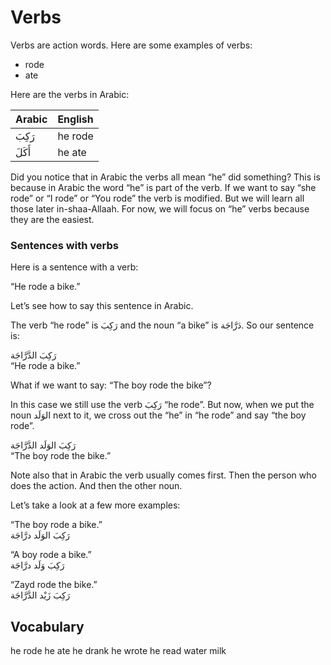 # Verbs

Verbs are action words. Here are some examples of verbs:

+ rode
+ ate

Here are the verbs in Arabic:

| Arabic | English |
|:----------|:--------------|
|[رَكِبَ]{.ar} | he rode |
|[أَكَلَ]{.ar} | he ate |

Did you notice that in Arabic the verbs all mean "he" did something? This is because in Arabic the word "he" is part of the verb. If we want to say "she rode" or "I rode" or "You rode" the verb is modified. But we will learn all those later in-shaa-Allaah. For now, we will focus on "he" verbs because they are the easiest.

### Sentences with verbs

Here is a sentence with a verb:

"He rode a bike."

Let's see how to say this sentence in Arabic.

The verb "he rode" is [رَكِبَ]{.ar} and the noun "a bike" is [دَرَّاجَة]{.ar}. So our sentence is:

[رَكِبَ الدَّرَّاجَة]{.ar}  
"He rode a bike."

What if we want to say: "The boy rode the bike"?

In this case we still use the verb [رَكِبَ]{.ar} "he rode". But now, when we put the noun [الوَلَد]{.ar} next to it, we cross out the "he" in "he rode" and say "the boy rode".

[رَكِبَ الوَلَد الدَّرَّاجَة]{.ar}  
"The boy rode the bike."

Note also that in Arabic the verb usually comes first. Then the person who does the action. And then the other noun.

Let's take a look at a few more examples:

"The boy rode a bike."  
[رَكِبَ الوَلَد درَّاجَة]{.ar}  

"A boy rode a bike."  
[رَكِبَ وَلَد درَّاجَة]{.ar}  

"Zayd rode the bike."  
[رَكِبَ زَيْد الدَّرَّاجَة]{.ar}  

## Vocabulary

he rode
he ate
he drank
he wrote
he read
water
milk

